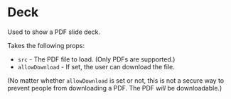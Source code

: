 
# Deck

Used to show a PDF slide deck.

Takes the following props:

- `src` - The PDF file to load. (Only PDFs are supported.)
- `allowDownload` - If set, the user can download the file.

<Playground>
  <Deck src="https://f1.srnd.org/topo/stylebook/bad-ppt.pdf" allowDownload />
</Playground>

(No matter whether `allowDownload` is set or not, this is not a secure way to prevent people from downloading a PDF.
The PDF _will_ be downloadable.)
